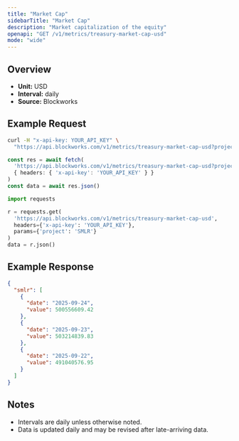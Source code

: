 ```yaml
---
title: "Market Cap"
sidebarTitle: "Market Cap"
description: "Market capitalization of the equity"
openapi: "GET /v1/metrics/treasury-market-cap-usd"
mode: "wide"
---
```


## Overview

- **Unit:** USD
- **Interval:** daily
- **Source:** Blockworks

## Example Request

<CodeGroup>

```bash cURL
curl -H "x-api-key: YOUR_API_KEY" \
  "https://api.blockworks.com/v1/metrics/treasury-market-cap-usd?project=SMLR"
```

```typescript TypeScript
const res = await fetch(
  'https://api.blockworks.com/v1/metrics/treasury-market-cap-usd?project=SMLR',
  { headers: { 'x-api-key': 'YOUR_API_KEY' } }
)
const data = await res.json()
```

```python Python
import requests

r = requests.get(
  'https://api.blockworks.com/v1/metrics/treasury-market-cap-usd',
  headers={'x-api-key': 'YOUR_API_KEY'},
  params={'project': 'SMLR'}
)
data = r.json()
```

</CodeGroup>

## Example Response

```json
{
  "smlr": [
    {
      "date": "2025-09-24",
      "value": 500556609.42
    },
    {
      "date": "2025-09-23",
      "value": 503214839.83
    },
    {
      "date": "2025-09-22",
      "value": 491040576.95
    }
  ]
}
```

## Notes
- Intervals are daily unless otherwise noted.
- Data is updated daily and may be revised after late-arriving data.